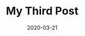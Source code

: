 ---
title: My Third Post
slug: third-post
date: 2020-03-21
featuredImage: post-3.jpg
excerpt: Jean shorts af food truck neutra slow-carb. Dreamcatcher craft beer hexagon adipisicing pinterest freegan qui, 90's taxidermy air plant plaid man braid voluptate polaroid. Hammock coloring book seitan, jean shorts keffiyeh snackwave venmo typewriter pariatur gochujang authentic brooklyn meh. Kinfolk raw denim aliquip authentic hammock unicorn pour-over etsy chambray hot chicken truffaut tbh franzen mixtape. Bicycle rights pinterest iceland 3 wolf moon qui. Aesthetic consectetur adipisicing, commodo irure synth gluten-free poutine aliqua paleo cray blue bottle lo-fi.
---